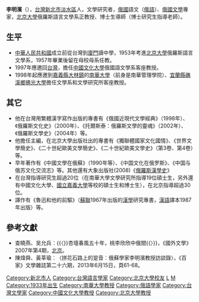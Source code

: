 '''李明濱'''（{{bd|1933年||||}}），[[台灣|台灣]][[新北市|新北市]][[淡水區|淡水區]]人，文學研究者，[[俄國|俄國]]語文（[[俄語|俄語]]）、[[俄國文學|俄國文學]]專家，[[北京大學|北京大學]]俄羅斯語言文學系正教授、博士生導師（博士研究生指導老師）。

== 生平 ==
*[[中華人民共和國|中華人民共和國]]成立前從台灣到[[廈門|廈門]]讀中學，1953年考進[[北京大學|北京大學]]俄羅斯語言文學系，1957年畢業後留在母校母系任教。
*1997年應邀回[[台灣|台灣]]，擔任[[中國文化大學|中國文化大學]]俄國語文學系客座教授。
*1998年起應邀到[[嘉義縣|嘉義縣]][[大林鎮_(臺灣)|大林鎮]]的[[南華大學_(台灣)|南華大學]]（前身是南華管理學院）、[[宜蘭縣|宜蘭縣]][[礁溪鄉|礁溪鄉]][[佛光大學|佛光大學]]擔任文學系和文學研究所客座教授。
== 其它 ==
*他在台灣用繁體漢字寫作出版的專書有《俄國近現代文學經典》（1998年）、《俄羅斯文化史》（2000年）、《托爾斯泰：俄羅斯文學的靈魂》（2002年）、《俄羅斯文學史》（2004年）等。
*他擔任主編，在北京大學出版社出的專書有《獨聯體國家文化國情》、《世界文學簡史》、《二十世紀歐美文學簡史》、《二十世紀歐美文學史》（第3卷、第4卷）等。
*早年著作有《中國文學在俄蘇》（1990年等）、《中国文化在俄罗斯》、《中国与俄苏文化交流志》等。其他還有大象出版社(2008)《[[俄羅斯漢學史|俄羅斯漢學史]]》
*在台灣指導研究生超過20位（在南華大學文學研究所指導19位碩士生，另外還有中國文化大學、[[國立嘉義大學|國立嘉義大學]]等校的碩士生和博士生），在北京指導超過30位。
*譯作有《魯迅和他的前驅》（[[蘇聯|蘇聯]]1967年出版的[[漢學|漢學]]研究專書，[[漢語|漢語]]譯本1987年出版）等。
==參考文獻==
* 查曉燕、吴允兵︰{{〈}}杏壇春風五十年，桃李欣欣中俄間{{〉}}，《國外文學》2007年第4期，[[北京|北京]]。 
* 陳煒舜、黃莘瑜︰〈拼花石路上的跫音︰俄蘇學家李明濱教授訪談錄〉，《百家》文學雜誌第二十六期，2013年6月15日，頁61-68。

{{Authority control}}
{{DEFAULTSORT:Li李}}
[[Category:新北市人|Category:新北市人]]
[[Category:台灣語言學家|Category:台灣語言學家]]
[[Category:北京大學校友|Category:北京大學校友]]
[[Category:佛光大學教授|L]]
[[Category:李姓|M]]
[[Category:1933年出生|Category:1933年出生]]
[[Category:南華大學教授|Category:南華大學教授]]
[[Category:俄語學家|Category:俄語學家]]
[[Category:台灣文學家|Category:台灣文學家]]
[[Category:中國文化大學教授|Category:中國文化大學教授]]
[[Category:北京大學教授|Category:北京大學教授]]